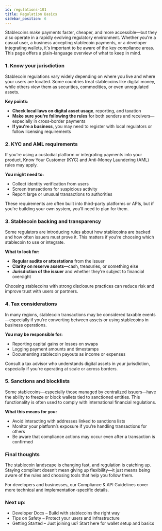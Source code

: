 ```yaml
---
id: regulations-101
title: Regulation Basics
sidebar_position: 6
---
```


Stablecoins make payments faster, cheaper, and more accessible—but they also operate in a rapidly evolving regulatory environment. Whether you're a casual user, a business accepting stablecoin payments, or a developer integrating wallets, it's important to be aware of the key compliance areas.
This page offers a plain-language overview of what to keep in mind.

### 1. Know your jurisdiction
Stablecoin regulations vary widely depending on where you live and where your users are located. Some countries treat stablecoins like digital money, while others view them as securities, commodities, or even unregulated assets.

**Key points:**
- **Check local laws on digital asset usage**, reporting, and taxation
- **Make sure you're following the rules** for both senders and receivers—especially in cross-border payments
- **If you're a business**, you may need to register with local regulators or follow licensing requirements

### 2. KYC and AML requirements
If you're using a custodial platform or integrating payments into your product, Know Your Customer (KYC) and Anti-Money Laundering (AML) rules may apply.

**You might need to:**
- Collect identity verification from users
- Screen transactions for suspicious activity
- Report large or unusual transactions to authorities

These requirements are often built into third-party platforms or APIs, but if you're building your own system, you'll need to plan for them.

### 3. Stablecoin backing and transparency
Some regulators are introducing rules about how stablecoins are backed and how often issuers must prove it. This matters if you're choosing which stablecoin to use or integrate.

**What to look for:**
- **Regular audits or attestations** from the issuer
- **Clarity on reserve assets**—cash, treasuries, or something else
- **Jurisdiction of the issuer** and whether they’re subject to financial oversight

Choosing stablecoins with strong disclosure practices can reduce risk and improve trust with users or partners.

### 4. Tax considerations
In many regions, stablecoin transactions may be considered taxable events—especially if you're converting between assets or using stablecoins in business operations.

**You may be responsible for:**
- Reporting capital gains or losses on swaps
- Logging payment amounts and timestamps
- Documenting stablecoin payouts as income or expenses

Consult a tax advisor who understands digital assets in your jurisdiction, especially if you're operating at scale or across borders.

### 5. Sanctions and blocklists
Some stablecoins—especially those managed by centralized issuers—have the ability to freeze or block wallets tied to sanctioned entities. This functionality is often used to comply with international financial regulations.

**What this means for you:**
- Avoid interacting with addresses linked to sanctions lists
- Monitor your platform’s exposure if you’re handling transactions for others
- Be aware that compliance actions may occur even after a transaction is confirmed

### Final thoughts
The stablecoin landscape is changing fast, and regulation is catching up. Staying compliant doesn’t mean giving up flexibility—it just means being aware of the rules and choosing tools that help you follow them.

For developers and businesses, our Compliance & API Guidelines cover more technical and implementation-specific details.

### Next up:

- Developer Docs – Build with stablecoins the right way
- Tips on Safety – Protect your users and infrastructure
- Getting Started – Just joining us? Start here for wallet setup and basics
